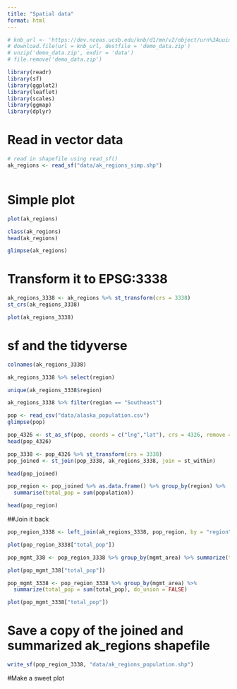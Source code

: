 ```yaml
---
title: "Spatial data"
format: html
---
```


```r
# knb_url <- 'https://dev.nceas.ucsb.edu/knb/d1/mn/v2/object/urn%3Auuid%3Aaceaecb2-1ce0-4d41-a839-d3607d32bb58'
# download.file(url = knb_url, destfile = 'demo_data.zip')
# unzip('demo_data.zip', exdir = 'data')
# file.remove('demo_data.zip')
```

```r

library(readr)
library(sf)
library(ggplot2)
library(leaflet)
library(scales)
library(ggmap)
library(dplyr)

```

# Read in vector data

```r
# read in shapefile using read_sf()
ak_regions <- read_sf("data/ak_regions_simp.shp")



```

# Simple plot

```r
plot(ak_regions)

```

```r

class(ak_regions)
head(ak_regions)

```

```r

glimpse(ak_regions)

```

# Transform it to EPSG:3338
```r



ak_regions_3338 <- ak_regions %>% st_transform(crs = 3338)
st_crs(ak_regions_3338)

plot(ak_regions_3338)

```
# sf and the tidyverse

```r

colnames(ak_regions_3338)

```

```r
ak_regions_3338 %>% select(region)
```

```r
unique(ak_regions_3338$region)
```
```r
ak_regions_3338 %>% filter(region == "Southeast")
```

```r

pop <- read_csv("data/alaska_population.csv")
glimpse(pop)
```
```r

pop_4326 <- st_as_sf(pop, coords = c("lng","lat"), crs = 4326, remove = F)
head(pop_4326)
```
```r

pop_3338 <- pop_4326 %>% st_transform(crs = 3338)
pop_joined <- st_join(pop_3338, ak_regions_3338, join = st_within)

head(pop_joined)

```

```r

pop_region <- pop_joined %>% as.data.frame() %>% group_by(region) %>% 
  summarise(total_pop = sum(population))

head(pop_region)

```
##Join it back

```r

pop_region_3338 <- left_join(ak_regions_3338, pop_region, by = "region")

plot(pop_region_3338["total_pop"])

```
```r
pop_mgmt_338 <- pop_region_3338 %>% group_by(mgmt_area) %>% summarize(total_pop = sum(total_pop))

plot(pop_mgmt_338["total_pop"])

```
```r
pop_mgmt_3338 <- pop_region_3338 %>% group_by(mgmt_area) %>% 
  summarize(total_pop = sum(total_pop), do_union = FALSE)

plot(pop_mgmt_3338["total_pop"])

```

# Save a copy of the joined and summarized ak_regions shapefile
```r

write_sf(pop_region_3338, "data/ak_regions_population.shp")

```

#Make a sweet plot

```r



```

